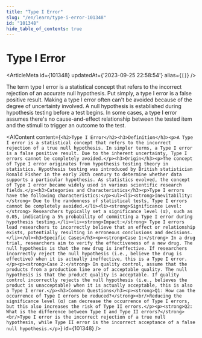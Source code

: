 ```yaml
---
title: "Type I Error"
slug: "/en/learn/type-i-error-101348"
id: "101348"
hide_table_of_contents: true
---
```



# Type I Error

<ArticleMeta id={101348} updatedAt={'2023-09-25 22:58:54'} alias={`[]`} />
<div className='border-solid border-b border-t-0 my-4 border-[var(--ifm-color-gray-300)]' />

The term type I error is a statistical concept that refers to the incorrect rejection of an accurate null hypothesis. Put simply, a type I error is a false positive result. Making a type I error often can't be avoided because of the degree of uncertainty involved. A null hypothesis is established during hypothesis testing before a test begins. In some cases, a type I error assumes there's no cause-and-effect relationship between the tested item and the stimuli to trigger an outcome to the test.

<AIContent content={`<h2>Type I Error</h2><h3>Definition</h3><p>A Type I error is a statistical concept that refers to the incorrect rejection of a true null hypothesis. In simpler terms, a Type I error is a false positive result. Due to the inherent uncertainty, Type I errors cannot be completely avoided.</p><h3>Origin</h3><p>The concept of Type I error originates from hypothesis testing theory in statistics. Hypothesis testing was introduced by British statistician Ronald Fisher in the early 20th century to determine whether data supports a particular hypothesis. As statistics evolved, the concept of Type I error became widely used in various scientific research fields.</p><h3>Categories and Characteristics</h3><p>Type I errors have the following characteristics:</p><ul><li><strong>Inevitability:</strong> Due to the randomness of statistical tests, Type I errors cannot be completely avoided.</li><li><strong>Significance Level:</strong> Researchers typically set a significance level (α), such as 0.05, indicating a 5% probability of committing a Type I error during hypothesis testing.</li><li><strong>Impact:</strong> Type I errors lead researchers to incorrectly believe that an effect or relationship exists, potentially resulting in erroneous conclusions and decisions.</li></ul><h3>Specific Cases</h3><p><strong>Case 1:</strong> In a drug trial, researchers aim to verify the effectiveness of a new drug. The null hypothesis is that the new drug is ineffective. If researchers incorrectly reject the null hypothesis (i.e., believe the drug is effective) when it is actually ineffective, this is a Type I error.</p><p><strong>Case 2:</strong> In quality control, assume that the products from a production line are of acceptable quality. The null hypothesis is that the product quality is acceptable. If quality control incorrectly rejects the null hypothesis (i.e., believes the product is unacceptable) when it is actually acceptable, this is also a Type I error.</p><h3>Common Questions</h3><p><strong>Q1: How can the occurrence of Type I errors be reduced?</strong><br/>Reducing the significance level (α) can decrease the occurrence of Type I errors, but this also increases the risk of Type II errors.</p><p><strong>Q2: What is the difference between Type I and Type II errors?</strong><br/>Type I error is the incorrect rejection of a true null hypothesis, while Type II error is the incorrect acceptance of a false null hypothesis.</p>`} id={101348} />
